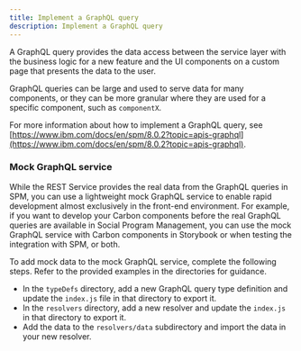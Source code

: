 ```yaml
---
title: Implement a GraphQL query
description: Implement a GraphQL query
---
```


A GraphQL query provides the data access between the service layer with the business logic for a new feature and the UI components on a custom page that presents the data to the user.

GraphQL queries can be large and used to serve data for many components, or they can be more granular where they are used for a specific component, such as `componentX`.

For more information about how to implement a GraphQL query, see [https://www.ibm.com/docs/en/spm/8.0.2?topic=apis-graphql](https://www.ibm.com/docs/en/spm/8.0.2?topic=apis-graphql).

### Mock GraphQL service
While the REST Service provides the real data from the GraphQL queries in SPM, you can use a lightweight mock GraphQL service to enable rapid development almost exclusively in the front-end environment. For example, if you want to develop your Carbon components before the real GraphQL queries are available in Social Program Management, you can use the mock GraphQL service with Carbon components in Storybook or when testing the integration with SPM, or both.

To add mock data to the mock GraphQL service, complete the following steps. Refer to the provided examples in the directories for guidance. 
 - In the `typeDefs` directory, add a new GraphQL query type definition and update the `index.js` file in that directory to export it.
 - In the `resolvers` directory, add a new resolver and update the `index.js` in that directory to export it.
 - Add the data to the `resolvers/data` subdirectory and import the data in your new resolver.


